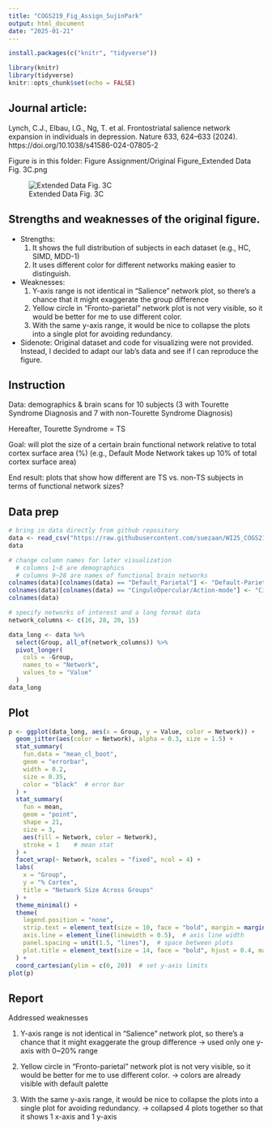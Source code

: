 ---
title: "COGS219_Fig_Assign_SujinPark"
output: html_document
date: "2025-01-21"
---

``` {r, eval=TRUE}
install.packages(c("knitr", "tidyverse"))
```

```{r setup, include=TRUE}
library(knitr) 
library(tidyverse) 
knitr::opts_chunk$set(echo = FALSE)
```

## Journal article: 

Lynch, C.J., Elbau, I.G., Ng, T. et al. Frontostriatal salience network expansion in individuals in depression. Nature 633, 624–633 (2024). https://doi.org/10.1038/s41586-024-07805-2

Figure is in this folder: Figure Assignment/Original Figure_Extended Data Fig. 3C.png

![Extended Data Fig. 3C](https://raw.githubusercontent.com/suezaan/WI25_COGS219_Assignments/main/Figure%20Assignment/Original%20Figure_Extended%20Data%20Fig.%203C.png)


## Strengths and weaknesses of the original figure. 

- Strengths:
  1. It shows the full distribution of subjects in each dataset (e.g., HC, SIMD, MDD-1)
  2. It uses different color for different networks making easier to distinguish.


- Weaknesses:
  1. Y-axis range is not identical in "Salience" network plot, so there's a chance that it might exaggerate the group difference 
  2. Yellow circle in "Fronto-parietal" network plot is not very visible, so it would be better for me to use different color.
  3. With the same y-axis range, it would be nice to collapse the plots into a single plot for avoiding redundancy. 

- Sidenote: Original dataset and code for visualizing were not provided. Instead, I decided to adapt our lab's data and see if I can reproduce the figure. 

## Instruction

Data: demographics & brain scans for 10 subjects (3 with Tourette Syndrome Diagnosis and 7 with non-Tourette Syndrome Diagnosis) 

Hereafter, Tourette Syndrome = TS

Goal: will plot the size of a certain brain functional network relative to total cortex surface area (%) (e.g., Default Mode Network takes up 10% of total cortex surface area)

End result: plots that show how different are TS vs. non-TS subjects in terms of functional network sizes? 


## Data prep

```{r}
# bring in data directly from github repository
data <- read_csv("https://raw.githubusercontent.com/suezaan/WI25_COGS219_Assignments/main/Figure%20Assignment/FigAssign_data.csv")
data
```

```{r}
# change column names for later visualization
  # columns 1~8 are demographics
  # columns 9~28 are names of functional brain networks
colnames(data)[colnames(data) == "Default_Parietal"] <- "Default-Parietal"
colnames(data)[colnames(data) == "CinguloOpercular/Action-mode"] <- "Cingulo-opercular"
colnames(data)
```

```{r}
# specify networks of interest and a long format data
network_columns <- c(16, 28, 20, 15)

data_long <- data %>%
  select(Group, all_of(network_columns)) %>%  
  pivot_longer(
    cols = -Group,  
    names_to = "Network",
    values_to = "Value"
  )
data_long
```

## Plot
```{r p, echo=FALSE}
p <- ggplot(data_long, aes(x = Group, y = Value, color = Network)) +
  geom_jitter(aes(color = Network), alpha = 0.3, size = 1.5) +  
  stat_summary( 
    fun.data = "mean_cl_boot", 
    geom = "errorbar", 
    width = 0.2, 
    size = 0.35, 
    color = "black"  # error bar
  ) +  
  stat_summary(
    fun = mean, 
    geom = "point", 
    shape = 21,  
    size = 3,    
    aes(fill = Network, color = Network),  
    stroke = 1    # mean stat   
  ) +  
  facet_wrap(~ Network, scales = "fixed", ncol = 4) +  
  labs(
    x = "Group",
    y = "% Cortex",
    title = "Network Size Across Groups"
  ) +
  theme_minimal() +
  theme(
    legend.position = "none",
    strip.text = element_text(size = 10, face = "bold", margin = margin(b = 20)),
    axis.line = element_line(linewidth = 0.5),  # axis line width
    panel.spacing = unit(1.5, "lines"),  # space between plots 
    plot.title = element_text(size = 14, face = "bold", hjust = 0.4, margin = margin(b = 20))  
  ) +
  coord_cartesian(ylim = c(0, 20))  # set y-axis limits  
plot(p)
```

## Report

Addressed weaknesses 

  1. Y-axis range is not identical in "Salience" network plot, so there's a chance that it might exaggerate the group difference 
  -> used only one y-axis with 0~20% range 
  
  2. Yellow circle in "Fronto-parietal" network plot is not very visible, so it would be better for me to use different color.
  -> colors are already visible with default palette
  
  3. With the same y-axis range, it would be nice to collapse the plots into a single plot for avoiding redundancy. 
  -> collapsed 4 plots together so that it shows 1 x-axis and 1 y-axis 
  
